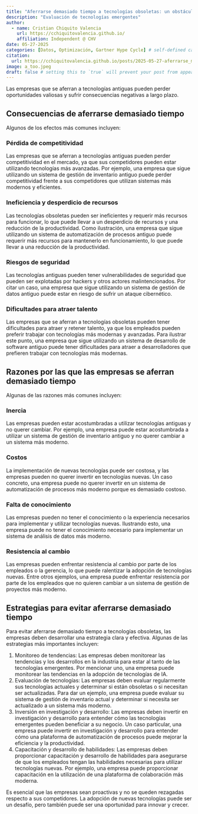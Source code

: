 ```yaml
---
title: "Aferrarse demasiado tiempo a tecnologías obsoletas: un obstáculo para la innovación"
description: "Evaluación de tecnologías emergentes"
author:
  - name: Cristian Chiquito Valencia
    url: https://cchiquitovalencia.github.io/
    affiliation: Independent @ CHV
date: 05-27-2025
categories: [Datos, Optimización, Gartner Hype Cycle] # self-defined categories
citation: 
  url: https://cchiquitovalencia.github.io/posts/2025-05-27-aferrarse_mucho/
image: a_too.jpeg
draft: false # setting this to `true` will prevent your post from appearing on your listing page until you're ready!
---
```


Las empresas que se aferran a tecnologías antiguas pueden perder oportunidades valiosas y sufrir consecuencias negativas a largo plazo.

## Consecuencias de aferrarse demasiado tiempo

Algunos de los efectos más comunes incluyen:

### Pérdida de competitividad

Las empresas que se aferran a tecnologías antiguas pueden perder competitividad en el mercado, ya que sus competidores pueden estar utilizando tecnologías más avanzadas. Por ejemplo, una empresa que sigue utilizando un sistema de gestión de inventario antiguo puede perder competitividad frente a sus competidores que utilizan sistemas más modernos y eficientes.

### Ineficiencia y desperdicio de recursos

Las tecnologías obsoletas pueden ser ineficientes y requerir más recursos para funcionar, lo que puede llevar a un desperdicio de recursos y una reducción de la productividad. Como ilustración, una empresa que sigue utilizando un sistema de automatización de procesos antiguo puede requerir más recursos para mantenerlo en funcionamiento, lo que puede llevar a una reducción de la productividad.

### Riesgos de seguridad

Las tecnologías antiguas pueden tener vulnerabilidades de seguridad que pueden ser explotadas por hackers y otros actores malintencionados. Por citar un caso, una empresa que sigue utilizando un sistema de gestión de datos antiguo puede estar en riesgo de sufrir un ataque cibernético.

### Dificultades para atraer talento

Las empresas que se aferran a tecnologías obsoletas pueden tener dificultades para atraer y retener talento, ya que los empleados pueden preferir trabajar con tecnologías más modernas y avanzadas. Para ilustrar este punto, una empresa que sigue utilizando un sistema de desarrollo de software antiguo puede tener dificultades para atraer a desarrolladores que prefieren trabajar con tecnologías más modernas.

## Razones por las que las empresas se aferran demasiado tiempo

Algunas de las razones más comunes incluyen:

### Inercia

Las empresas pueden estar acostumbradas a utilizar tecnologías antiguas y no querer cambiar. Por ejemplo, una empresa puede estar acostumbrada a utilizar un sistema de gestión de inventario antiguo y no querer cambiar a un sistema más moderno.

### Costos

La implementación de nuevas tecnologías puede ser costosa, y las empresas pueden no querer invertir en tecnologías nuevas. Un caso concreto, una empresa puede no querer invertir en un sistema de automatización de procesos más moderno porque es demasiado costoso.

### Falta de conocimiento

Las empresas pueden no tener el conocimiento o la experiencia necesarios para implementar y utilizar tecnologías nuevas. Ilustrando esto, una empresa puede no tener el conocimiento necesario para implementar un sistema de análisis de datos más moderno.

### Resistencia al cambio

Las empresas pueden enfrentar resistencia al cambio por parte de los empleados o la gerencia, lo que puede ralentizar la adopción de tecnologías nuevas. Entre otros ejemplos, una empresa puede enfrentar resistencia por parte de los empleados que no quieren cambiar a un sistema de gestión de proyectos más moderno.

## Estrategias para evitar aferrarse demasiado tiempo

Para evitar aferrarse demasiado tiempo a tecnologías obsoletas, las empresas deben desarrollar una estrategia clara y efectiva. Algunas de las estrategias más importantes incluyen:

1.  Monitoreo de tendencias: Las empresas deben monitorear las tendencias y los desarrollos en la industria para estar al tanto de las tecnologías emergentes. Por mencionar uno, una empresa puede monitorear las tendencias en la adopción de tecnologías de IA.
2.  Evaluación de tecnologías: Las empresas deben evaluar regularmente sus tecnologías actuales y determinar si están obsoletas o si necesitan ser actualizadas. Para dar un ejemplo, una empresa puede evaluar su sistema de gestión de inventario actual y determinar si necesita ser actualizado a un sistema más moderno.
3.  Inversión en investigación y desarrollo: Las empresas deben invertir en investigación y desarrollo para entender cómo las tecnologías emergentes pueden beneficiar a su negocio. Un caso particular, una empresa puede invertir en investigación y desarrollo para entender cómo una plataforma de automatización de procesos puede mejorar la eficiencia y la productividad.
4.  Capacitación y desarrollo de habilidades: Las empresas deben proporcionar capacitación y desarrollo de habilidades para asegurarse de que los empleados tengan las habilidades necesarias para utilizar tecnologías nuevas. Por ejemplo, una empresa puede proporcionar capacitación en la utilización de una plataforma de colaboración más moderna.

Es esencial que las empresas sean proactivas y no se queden rezagadas respecto a sus competidores. La adopción de nuevas tecnologías puede ser un desafío, pero también puede ser una oportunidad para innovar y crecer.
